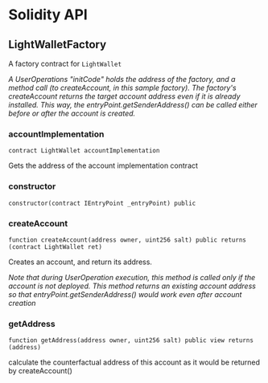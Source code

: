 # Solidity API

## LightWalletFactory

A factory contract for `LightWallet`

_A UserOperations "initCode" holds the address of the factory, and a method call (to createAccount, in this sample factory).
The factory's createAccount returns the target account address even if it is already installed.
This way, the entryPoint.getSenderAddress() can be called either before or after the account is created._

### accountImplementation

```solidity
contract LightWallet accountImplementation
```

Gets the address of the account implementation contract

### constructor

```solidity
constructor(contract IEntryPoint _entryPoint) public
```

### createAccount

```solidity
function createAccount(address owner, uint256 salt) public returns (contract LightWallet ret)
```

Creates an account, and return its address.

_Note that during UserOperation execution, this method is called only if the account is not deployed.
This method returns an existing account address so that entryPoint.getSenderAddress() would work even after account creation_

### getAddress

```solidity
function getAddress(address owner, uint256 salt) public view returns (address)
```

calculate the counterfactual address of this account as it would be returned by createAccount()

